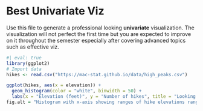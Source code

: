
# Best Univariate Viz {-}

Use this file to generate a professional looking **univariate** visualization. The visualization will not perfect the first time but you are expected to improve on it throughout the semester especially after covering advanced topics such as effective viz.

```r
#| eval: true
library(ggplot2)
# Import data
hikes <- read.csv("https://mac-stat.github.io/data/high_peaks.csv")
```


```r
ggplot(hikes, aes(x = elevation)) +
  geom_histogram(color = "white", binwidth = 50) +
  labs(x = "Elevation (feet)", y = "Number of hikes", title = "Looking at Number of Hikes at different Elevations", caption = "Made by Shaylee (4/25)")
fig.alt = "Histogram with x-axis showing ranges of hike elevations ranging from 3820-5344"
```

